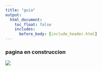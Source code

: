 ---
title: "guia"
output:
  html_document:
    toc_float: false
    includes:
      before_body: [include_header.html]
---

### pagina en construccion 
<img class="imageFour" src="images/band4.png"/>
